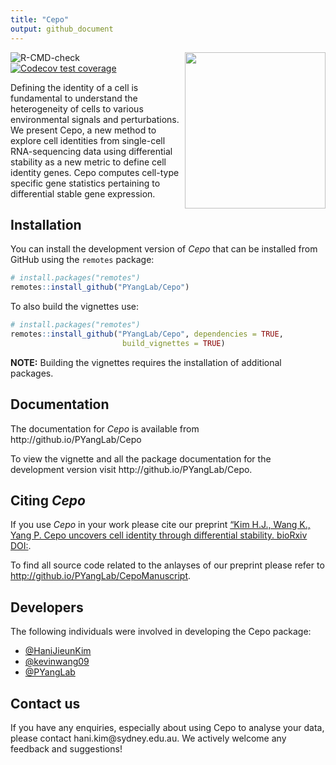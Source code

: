 ```yaml
---
title: "Cepo"
output: github_document
---
```

<img src="man/figures/Cepo_logo.png" align="right" width="225" height="250"/>

![R-CMD-check](https://github.com/PYangLab/Cepo/workflows/R-CMD-check/badge.svg) [![Codecov test coverage](https://codecov.io/gh/PYangLab/Cepo/branch/main/graph/badge.svg?token=sJROwPzwey)](https://codecov.io/gh/PYangLab/Cepo)

Defining the identity of a cell is fundamental to understand the heterogeneity of cells to various environmental signals and perturbations. We present Cepo, a new method to explore cell identities from single-cell RNA-sequencing data using differential stability as a new metric to define cell identity genes. Cepo computes cell-type specific gene statistics pertaining to differential stable gene expression. 

## Installation

You can install the development version of _Cepo_ that can be installed from GitHub
using the `remotes` package:

``` r
# install.packages("remotes")
remotes::install_github("PYangLab/Cepo")
```

To also build the vignettes use:

``` r
# install.packages("remotes")
remotes::install_github("PYangLab/Cepo", dependencies = TRUE,
                         build_vignettes = TRUE)
```

**NOTE:** Building the vignettes requires the installation of additional
packages.

## Documentation

The documentation for _Cepo_ is available from http://github.io/PYangLab/Cepo

To view the vignette and all the package documentation for the development
version visit http://github.io/PYangLab/Cepo.

## Citing _Cepo_

If you use *Cepo* in your work please cite our preprint ["Kim H.J., Wang
K., Yang P. Cepo uncovers cell identity through
differential stability. bioRxiv DOI:](add%20biorxiv%20link).

To find all source code related to the anlayses of our preprint please refer to <http://github.io/PYangLab/CepoManuscript>.

## Developers

The following individuals were involved in developing the Cepo package: 

* [@HaniJieunKim](https://github.com/HaniJieunKim)
* [@kevinwang09](https://github.com/kevinwang09)
* [@PYangLab](https://github.com/PYangLab) 


## Contact us

If you have any enquiries, especially about using Cepo to analyse your data, please contact hani.kim@sydney.edu.au. We actively welcome any feedback and suggestions! 
